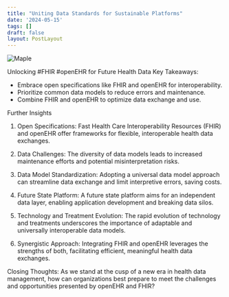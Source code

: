 ```yaml
---
title: "Uniting Data Standards for Sustainable Platforms"
date: '2024-05-15'
tags: []
draft: false
layout: PostLayout
---
```


<div className="flex justify-center">
  <div className="my-1 w-full px-2 xl:my-1 xl:w-1/2 xl:px-2">
    <img src="https://img.youtube.com/vi/_Cu40_ocErE/0.jpg" alt="Maple" className="mx-auto h-58 w-auto" />
  </div>
</div>

Unlocking #FHIR #openEHR for Future Health Data
Key Takeaways:
- Embrace open specifications like FHIR and openEHR for interoperability.
- Prioritize common data models to reduce errors and maintenance.
- Combine FHIR and openEHR to optimize data exchange and use.

Further Insights
1. Open Specifications:
Fast Health Care Interoperability Resources (FHIR) and openEHR offer frameworks for flexible, interoperable health data exchanges.

2. Data Challenges:
The diversity of data models leads to increased maintenance efforts and potential misinterpretation risks.

3. Data Model Standardization:
Adopting a universal data model approach can streamline data exchange and limit interpretive errors, saving costs.

4. Future State Platform:
A future state platform aims for an independent data layer, enabling application development and breaking data silos.

5. Technology and Treatment Evolution:
The rapid evolution of technology and treatments underscores the importance of adaptable and universally interoperable data models.

6. Synergistic Approach:
Integrating FHIR and openEHR leverages the strengths of both, facilitating efficient, meaningful health data exchanges.

Closing Thoughts:
As we stand at the cusp of a new era in health data management, how can organizations best prepare to meet the challenges and opportunities presented by openEHR and FHIR?
